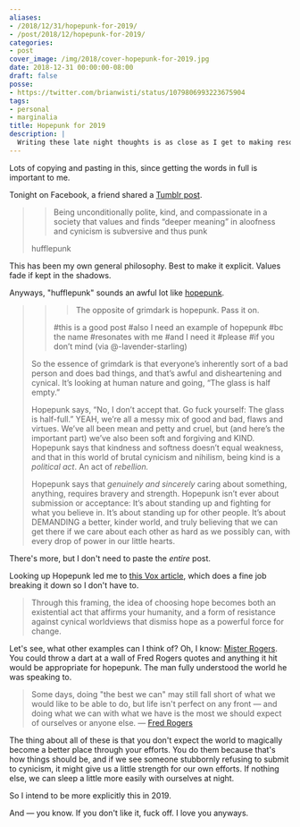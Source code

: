 ```yaml
---
aliases:
- /2018/12/31/hopepunk-for-2019/
- /post/2018/12/hopepunk-for-2019/
categories:
- post
cover_image: /img/2018/cover-hopepunk-for-2019.jpg
date: 2018-12-31 00:00:00-08:00
draft: false
posse:
- https://twitter.com/brianwisti/status/1079806993223675904
tags:
- personal
- marginalia
title: Hopepunk for 2019
description: |
  Writing these late night thoughts is as close as I get to making resolutions.
---
```

Lots of copying and pasting in this, since getting the words in full is important to me.

Tonight on Facebook, a friend shared a [Tumblr post][].

[Tumblr post]: http://heartlessharless.tumblr.com/post/133490414240/alycs-being-unconditionally-polite-kind-and

> > Being unconditionally polite, kind, and compassionate in a society that values and finds “deeper meaning”
> > in aloofness and cynicism is subversive and thus punk
> 
> hufflepunk

This has been my own general philosophy. Best to make it explicit. Values fade if kept in the shadows.

Anyways, "hufflepunk" sounds an awful lot like [hopepunk][].

[hopepunk]: https://ariaste.tumblr.com/post/163500138919/ariaste-the-opposite-of-grimdark-is-hopepunk

> > > The opposite of grimdark is hopepunk. Pass it on.
> > 
> > #this is a good post #also I need an example of hopepunk #bc the name #resonates with me #and I need it
> > #please #if you don’t mind (via @-lavender-starling)
> 
> So the essence of grimdark is that everyone’s inherently sort of a bad person and does bad things, and that’s
> awful and disheartening and cynical. It’s looking at human nature and going, “The glass is half empty.”
> 
> Hopepunk says, “No, I don’t accept that. Go fuck yourself: The glass is half-full.”  YEAH, we’re all a messy
> mix of good and bad, flaws and virtues. We’ve all been mean and petty and cruel, but (and here’s the important
> part) we’ve also been soft and forgiving and KIND. Hopepunk says that kindness and softness doesn’t equal
> weakness, and that in this world of brutal cynicism and nihilism, being kind is a *political act*. An act of
> *rebellion.*
> 
> Hopepunk says that *genuinely and sincerely* caring about something, anything, requires bravery and strength.
> Hopepunk isn’t ever about submission or acceptance: It’s about standing up and fighting for what you believe
> in. It’s about standing up for other people. It’s about DEMANDING a better, kinder world, and truly believing
> that we can get there if we care about each other as hard as we possibly can, with every drop of power in our
> little hearts.

There's more, but I don't need to paste the *entire* post.

Looking up Hopepunk led me to [this Vox article][], which does a fine job breaking it down so I don't have to.

[this Vox article]: https://www.vox.com/2018/12/27/18137571/what-is-hopepunk-noblebright-grimdark

> Through this framing, the idea of choosing hope becomes both an existential act that affirms your humanity,
> and a form of resistance against cynical worldviews that dismiss hope as a powerful force for change.

Let's see, what other examples can I think of? Oh, I know: [Mister Rogers][].
You could throw a dart at a wall of Fred Rogers quotes and anything it hit
would be appropriate for hopepunk. The man fully understood the world he was
speaking to.

[Mister Rogers]: http://www.pbs.org/parents/rogers

> Some days, doing "the best we can" may still fall short of what we would like to be able to do, but life isn't
> perfect on any front — and doing what we can with what we have is the most we should expect of ourselves or
> anyone else. — [Fred Rogers](https://www.azquotes.com/quote/895495)

The thing about all of these is that you don't expect the world to magically become a better place through
your efforts. You do them because that's how things should be, and if we see someone stubbornly refusing to
submit to cynicism, it might give us a little strength for our own efforts. If nothing else, we can sleep a little
more easily with ourselves at night.

So I intend to be more explicitly this in 2019.

And — you know. If you don't like it, fuck off. I love you anyways.
